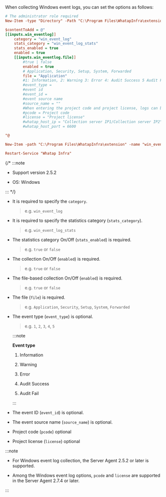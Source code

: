 When collecting Windows event logs, you can set the options as follows:

```ini showLineNumbers
# The administrator role required
New-Item -type "Directory" -Path "C:\Program Files\WhatapInfra\extension"

$contentToAdd = @"
[[inputs.win_eventlog]]
    category = "win_event_log"
    stats_category = "win_event_log_stats"
    stats_enabled = true
    enabled = true
    [[inputs.win_eventlog.file]]
        #true | false
        enabled = true
        # Application, Security, Setup, System, Forwarded
        file = "Application"
        #1: Information, 2: Warning 3: Error 4: Audit Success 5 Audit Fail
        #event_type = 
        #event id
        #event_id = 
        #event source name
        #source_name = ""
        #When entering the project code and project license, logs can be transferred to the desired project in the same region.
        #pcode = Project code
        #license = "Project license"
        #whatap_host_ip = "Collection server IP1/Collection server IP2"
        #whatap_host_port = 6600

"@

New-Item -path "C:\Program Files\WhatapInfra\extension" -name "win_eventlog.conf" -type "file" -value $contentToAdd -Force

Restart-Service "Whatap Infra"
```

{/\* :::note 

- Support version 2.5.2

- OS: Windows

::: \*/}

- It is required to specify the `category`.

  > e.g. `win_event_log`

- It is required to specify the statistics category (`stats_category`).

  > e.g. `win_event_log_stats`

- The statistics category On/Off (`stats_enabled`) is required.

  > e.g. `true` or `false`

- The collection On/Off (`enabled`) is required.

  > e.g. `true` or `false`

- The file-based collection On/Off (`enabled`) is required.

  > e.g. `true` or `false`

- The file (`file`) is required.

  > e.g. `Application`, `Security`, `Setup`, `System`, `Forwarded`

- The event type (`event_type`) is optional.

  > e.g. `1`, `2`, `3`, `4`, `5`

  :::note 

  **Event type**

  1. Information

  2. Warning 

  3. Error 

  4. Audit Success 

  5. Audit Fail

  :::

- The event ID (`event_id`) is optional.

- The event source name (`source_name`) is optional.

- Project code (`pcode`) optional 

- Project license (`license`) optional 

:::note 

- For Windows event log collection, the Server Agent 2.5.2 or later is supported. 

- Among the Windows event log options, `pcode` and `license` are supported in the Server Agent 2.7.4 or later. 

:::
